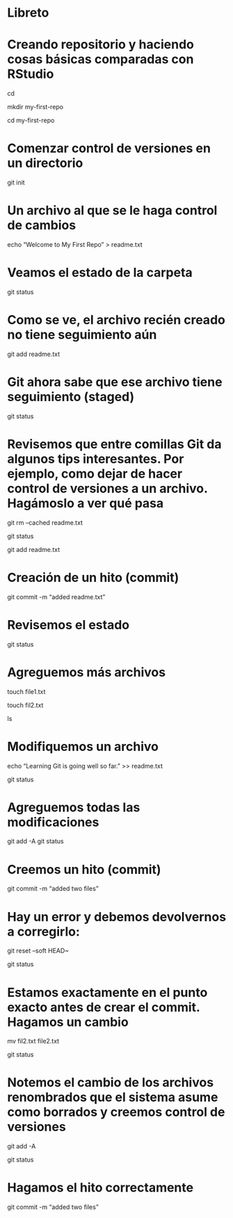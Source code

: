 # Libreto

# Creando repositorio y haciendo cosas básicas comparadas con RStudio

cd

mkdir my-first-repo

cd my-first-repo

# Comenzar control de versiones en un directorio

git init

# Un archivo al que se le haga control de cambios

echo "Welcome to My First Repo" > readme.txt

# Veamos el estado de la carpeta

git status

# Como se ve, el archivo recién creado no tiene seguimiento aún

git add readme.txt

# Git ahora sabe que ese archivo tiene seguimiento (staged)

git status

# Revisemos que entre comillas Git da algunos tips interesantes. Por ejemplo, como dejar de hacer control de versiones a un archivo. Hagámoslo a ver qué pasa

git rm --cached readme.txt

git status

git add readme.txt

# Creación de un hito (commit)

git commit -m "added readme.txt"

# Revisemos el estado

git status


# Agreguemos más archivos

touch file1.txt

touch fil2.txt

ls

# Modifiquemos un archivo

echo "Learning Git is going well so far." >> readme.txt

git status

# Agreguemos todas las modificaciones

git add -A
git status

# Creemos un hito (commit)

git commit -m "added two files"

# Hay un error y debemos devolvernos a corregirlo:

git reset --soft HEAD~

git status

# Estamos exactamente en el punto exacto antes de crear el commit. Hagamos un cambio

mv fil2.txt file2.txt

git status

# Notemos el cambio de los archivos renombrados que el sistema asume como borrados y creemos control de versiones

git add -A

git status

# Hagamos el hito correctamente

git commit -m "added two files"
